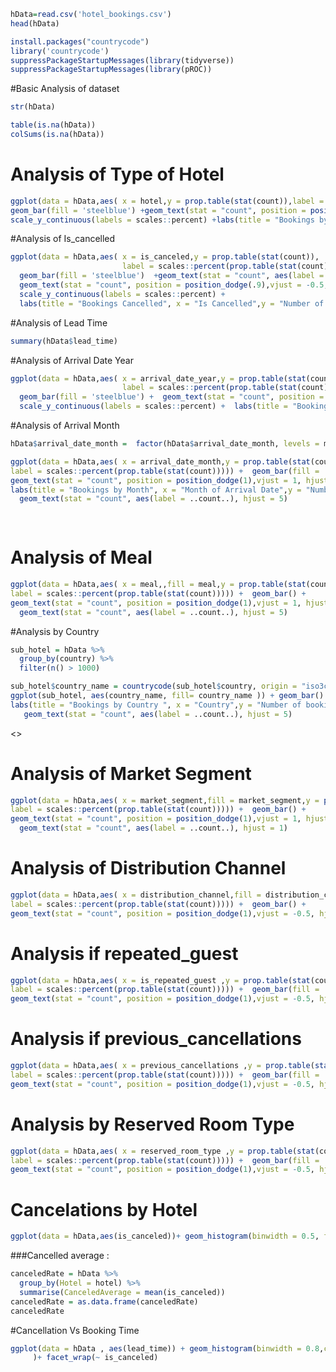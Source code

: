 

```{r}
hData=read.csv('hotel_bookings.csv')
head(hData)

install.packages("countrycode")
library('countrycode')
suppressPackageStartupMessages(library(tidyverse))
suppressPackageStartupMessages(library(pROC))
```
#Basic Analysis of dataset
```{r}
str(hData)

```
```{r}
table(is.na(hData))
colSums(is.na(hData))
```

# Analysis of Type of Hotel


```{r}
ggplot(data = hData,aes( x = hotel,y = prop.table(stat(count)),label = scales::percent(prop.table(stat(count))))) +
geom_bar(fill = 'steelblue') +geom_text(stat = "count", position = position_dodge(.9),vjust = -0.5,size = 3.8)+
scale_y_continuous(labels = scales::percent) +labs(title = "Bookings by Hotel Type",x = "Hotel Type",y = "Number of bookings")+geom_text(stat = "count", aes(label = ..count..), vjust = 5) 

```

<!--

City Hotel   - 66%  - 79330
Resort Hotel - 34%  - 40060

People prefer City Hotel


-->

#Analysis of Is_cancelled



```{r}
ggplot(data = hData,aes( x = is_canceled,y = prop.table(stat(count)),
                         label = scales::percent(prop.table(stat(count))))) +
  geom_bar(fill = 'steelblue')  +geom_text(stat = "count", aes(label = ..count..), vjust = 5) +
  geom_text(stat = "count", position = position_dodge(.9),vjust = -0.5,size = 3)+
  scale_y_continuous(labels = scales::percent) +
  labs(title = "Bookings Cancelled", x = "Is Cancelled",y = "Number of Bookings") 

```

<!--

Bookings cancelled

Yes - 37%  - 44224
No  - 63%  - 75166


-->

 
#Analysis of Lead Time
```{r}
summary(hData$lead_time)
```
#Analysis of Arrival Date Year

```{r}
ggplot(data = hData,aes( x = arrival_date_year,y = prop.table(stat(count)),
                         label = scales::percent(prop.table(stat(count))))) +
  geom_bar(fill = 'steelblue') +  geom_text(stat = "count", position = position_dodge(.9),vjust = -0.5,size = 3)+
  scale_y_continuous(labels = scales::percent) +  labs(title = "Bookings by Year", x = "Year of Arrival Date",y = "Number  of bookings") +  geom_text(stat = "count", aes(label = ..count..), vjust = 5)
```
<!--

Year 
2015  - 18%
2016  - 47%
2017  - 34%

-->
#Analysis of Arrival Month

```{r}
hData$arrival_date_month =  factor(hData$arrival_date_month, levels = month.name)

ggplot(data = hData,aes( x = arrival_date_month,y = prop.table(stat(count)),
label = scales::percent(prop.table(stat(count))))) +  geom_bar(fill = 'steelblue') + 
geom_text(stat = "count", position = position_dodge(1),vjust = 1, hjust=0,size = 3)+scale_y_continuous(labels = scales::percent) +
labs(title = "Bookings by Month", x = "Month of Arrival Date",y = "Number of bookings")+ coord_flip() +
  geom_text(stat = "count", aes(label = ..count..), hjust = 5) 
   
 

```
<!--

 Bookings are made highest in August and July
 Lowest in January

-->
# Analysis of Meal

```{r}
ggplot(data = hData,aes( x = meal,,fill = meal,y = prop.table(stat(count)),
label = scales::percent(prop.table(stat(count))))) +  geom_bar() + 
geom_text(stat = "count", position = position_dodge(1),vjust = 1, hjust=0,size = 3)+scale_y_continuous(labels = scales::percent) + coord_flip() +labs(title = "Bookings by Meal", x = "Meal type",y = "Number of bookings") +
  geom_text(stat = "count", aes(label = ..count..), hjust = 5) 

```
<!--

Bookings made with Bed and Breakfast are 77%
Full Board meal bookings are low with 0.67%
-->

#Analysis by Country 
```{r}

sub_hotel = hData %>% 
  group_by(country) %>% 
  filter(n() > 1000)

sub_hotel$country_name = countrycode(sub_hotel$country, origin = "iso3c",destination = "country.name")
ggplot(sub_hotel, aes(country_name, fill= country_name )) + geom_bar() +  coord_flip() + 
labs(title = "Bookings by Country ", x = "Country",y = "Number of bookings") + theme(aspect.ratio = 1)+
   geom_text(stat = "count", aes(label = ..count..), hjust = 5)

```

<<!--

As the hotels are located in Portugal Europe, the booking are mostly with European countries 
Highest is portugal with 48590 bookings

-->>

# Analysis of Market Segment

```{r}

ggplot(data = hData,aes( x = market_segment,fill = market_segment,y = prop.table(stat(count)),
label = scales::percent(prop.table(stat(count))))) +  geom_bar() + 
geom_text(stat = "count", position = position_dodge(1),vjust = 1, hjust=0,size = 3)+scale_y_continuous(labels = scales::percent) + coord_flip() +labs(title = "Bookings by Market Segment", x = "MS type",y = "Number of bookings") +
  geom_text(stat = "count", aes(label = ..count..), hjust = 1) 

```
<!--

Highest Bookings are with Online TA - 47.3%

-->
# Analysis of Distribution Channel

```{r}

ggplot(data = hData,aes( x = distribution_channel,fill = distribution_channel ,y = prop.table(stat(count)),
label = scales::percent(prop.table(stat(count))))) +  geom_bar() + 
geom_text(stat = "count", position = position_dodge(1),vjust = -0.5, hjust=0,size = 3)+scale_y_continuous(labels = scales::percent)  +labs(title = "Bookings by Distribution Channel", x = "DC type",y = "Number of bookings")

```
<!--

Highest Bookings are with TA/TO - 81.98%
followed by Direct  - 12.27%

-->
# Analysis if repeated_guest

```{r}

ggplot(data = hData,aes( x = is_repeated_guest ,y = prop.table(stat(count)),
label = scales::percent(prop.table(stat(count))))) +  geom_bar(fill = 'darkblue') + 
geom_text(stat = "count", position = position_dodge(1),vjust = -0.5, hjust=0,size = 3)+scale_y_continuous(labels = scales::percent)  +labs(title = "Is Repeated Guest", x = "is_repeated_guest",y = "Number of bookings")

```
<!--

Repeated guests are negligible with only 3%
Can improve marketing strategy here

-->
# Analysis if previous_cancellations

```{r}

ggplot(data = hData,aes( x = previous_cancellations ,y = prop.table(stat(count)),
label = scales::percent(prop.table(stat(count))))) +  geom_bar(fill = 'darkblue') + 
geom_text(stat = "count", position = position_dodge(1),vjust = -0.5, hjust=0,size = 3)+scale_y_continuous(labels = scales::percent)  +labs(title = "If Previous Cancellations", x = "previous_cancellations",y = "Number of bookings")

```
<!--

Only 5% of the booking had previous cancellations

-->
# Analysis by Reserved Room Type

```{r}

ggplot(data = hData,aes( x = reserved_room_type ,y = prop.table(stat(count)),
label = scales::percent(prop.table(stat(count))))) +  geom_bar(fill = 'darkblue') + 
geom_text(stat = "count", position = position_dodge(1),vjust = -0.5, hjust=0,size = 3)+scale_y_continuous(labels = scales::percent)  +labs(title = "Bookings  by Reserved Room Type", x = "Room Type",y = "Number of bookings")

```
<!--

72% of bookings are made for Type A
16% for Type D

-->


# Cancelations by Hotel
```{r}
ggplot(data = hData,aes(is_canceled))+ geom_histogram(binwidth = 0.5, fill='darkblue') + facet_wrap(~hotel)

```
###Cancelled average :

```{r echo=TRUE}
canceledRate = hData %>%
  group_by(Hotel = hotel) %>%
  summarise(CanceledAverage = mean(is_canceled)) 
canceledRate = as.data.frame(canceledRate)
canceledRate 
```
<!--

Number of cancellations are more in City Hotel

Hotel         CanceledAverage
City Hotel   	0.4172696			
Resort Hotel	0.2776335	

-->


#Cancellation Vs Booking Time 
```{r}
ggplot(data = hData , aes(lead_time)) + geom_histogram(binwidth = 0.8,col='darkblue'
     )+ facet_wrap(~ is_canceled)
```
<!--

The cancellations are less when the lead_time is less

-->
